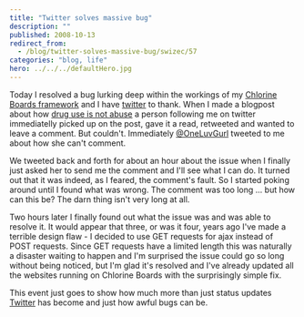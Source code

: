 ```yaml
---
title: "Twitter solves massive bug"
description: ""
published: 2008-10-13
redirect_from:
  - /blog/twitter-solves-massive-bug/swizec/57
categories: "blog, life"
hero: ../../../defaultHero.jpg
---
```


Today I resolved a bug lurking deep within the workings of my [Chlorine Boards framework](http://chlorineboards.swizec.com/) and I have [twitter](http://twitter.com) to thank. When I made a blogpost about how [drug use is not abuse](http://swizec.com/blog/drug-use-is-not-abuse/2/374) a person following me on twitter immediatelly picked up on the post, gave it a read, retweeted and wanted to leave a comment. But couldn't. Immediately [@OneLuvGurl](http://twitter.com/OneLuvGurl) tweeted to me about how she can't comment.

We tweeted back and forth for about an hour about the issue when I finally just asked her to send me the comment and I'll see what I can do. It turned out that it was indeed, as I feared, the comment's fault. So I started poking around until I found what was wrong. The comment was too long ... but how can this be? The darn thing isn't very long at all.

Two hours later I finally found out what the issue was and was able to resolve it. It would appear that three, or was it four, years ago I've made a terrible design flaw - I decided to use GET requests for ajax instead of POST requests. Since GET requests have a limited length this was naturally a disaster waiting to happen and I'm surprised the issue could go so long without being noticed, but I'm glad it's resolved and I've already updated all the websites running on Chlorine Boards with the surprisingly simple fix.

This event just goes to show how much more than just status updates [Twitter](http://twitter.com) has become and just how awful bugs can be.
